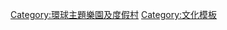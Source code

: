 {{Navbox
|listclass=hlist
|belowclass=hlist
| name = 環球主題樂園及度假村
| title = [[環球主題樂園及度假村]]
| state = {{{state|autocollapse}}}
| group1 = 營運中的樂園
| list1 =
* [[好萊塢環球影城]]
** {{link-en|環球城市大道|Universal CityWalk|好萊塢环球城市大道}}
* [[奧蘭多環球影城度假村]]
** [[佛羅里達環球影城]]
** [[冒險島樂園]]
** {{link-en|環球城市大道|Universal CityWalk|奧蘭多环球城市大道}}
* [[日本環球影城]] 
* [[新加坡環球影城]]
* [[北京环球度假区]]
** {{link-en|环球城市大道|Universal CityWalk|北京环球城市大道}}
| group2 = 計劃中的樂園
| list2 = 

* {{le|環球史詩宇宙|Universal's Epic Universe}}
| group3 = 已取消的樂園
| list3 = 
* [[莫斯科环球影城]]
* [[環球影城杜拜樂園]]
* [[韓國環球影城]]
* [[沖繩環球影城]]
* [[德國環球影城]]
| group4 = 已轉讓的樂園
| list4 = 
* [[PortAventura|西班牙地中海環球影城]]
| group5 = 相關條目
| list5 =
* [[Universal Express Pass]]
* [[環球影業]]
* [[哈利·波特的魔法世界]]
* [[超級任天堂世界]]

}}<includeonly>[[Category:環球主題樂園及度假村]]</includeonly><noinclude>
{{collapsible option}}
[[Category:文化模板]]

</noinclude>